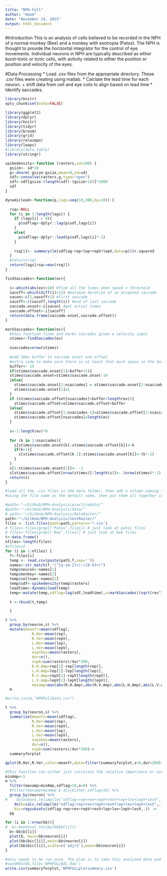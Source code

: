 ```yaml
---
title: "NPH-Full"
author: "Adam"
date: "November 24, 2015"
output: html_document
---
```

#Introduction
This is an analysis of cells believed to be recorded in the NPH of a normal monkey (Bee) and a monkey with exotropia (Patos). The NPH is thought to provide the horizontal integrator for the control of eye movements. Individual neurons in NPH are typically described as either burst-tonic or tonic cells, with activity related to either the position or position and velocity of the eyes. 

#Data Processing
* Load .csv files from the appropriate directory. These .csv files were creating using matlab.
* Calclate the lead time for each neuron.
+ shift data from cell and eye coils to align based on lead time
* Identify saccades.


```r
library(knitr)
opts_chunk$set(echo=FALSE)
```

```r

library(ggplot2)
library(dplyr)
library(knitr)
library(tidyr)
library(broom)
library(grid)
library(relaimpo)
library(leaps)
#library(data.table)
library(stringr)
```

```r

spikedensity<-function (rasters,sd=100) {
  gsize<- sd*10
  g<-dnorm(-gsize:gsize,mean=0,sd=sd)
  sdf<-convolve(rasters,g,type="open")
  sdf<-sdf[gsize:(length(sdf)-(gsize+1))]*1000
  sdf
}

dynamiclead<-function(p,lags=seq(10,300,by=10)) {
  
  rsq<-NULL
  for (i in 1:length(lags)) {
    if (lags[i] > 0){
      p$sdflag<-dplyr::lag(p$sdf,lags[i])
    }
    else{
      p$sdflag<-dplyr::lead(p$sdf,lags[i]*-1)
    }
    
    rsq[i]<- summary(lm(sdflag~rep+lep+repV+lepV,data=p))$r.squared
  }
  #return(rsq)
  return(lags[rsq==max(rsq)])
}

findSaccades<-function(ev){
  
  i<-which(abs(ev)>10) #find all the times when speed > threshold
  sacoff<-which(diff(i)>15) #minimum duration of an accepted saccade
  sacon<-c(1,sacoff+1) #first saccade
  sacoff<-c(sacoff,length(i)) #end of last saccade
  saccade.onset<-i[sacon] #get actual times
  saccade.offset<-i[sacoff] 
  return(data.frame(saccade.onset,saccade.offset))
}

markSaccades<-function(ev){
  #this function finds and marks saccades given a velocity input
  stimes<-findSaccades(ev)
  
  nsaccades=nrow(stimes)
  
  #add 10ms buffer to saccade onset and offset
  #extra code to make sure there is at least that much space in the data
  buffer<- 15
  if(stimes$saccade.onset[1]>buffer+1){
  stimes$saccade.onset=stimes$saccade.onset-10
  }else{
    stimes$saccade.onset[2:nsaccades] = stimes$saccade.onset[2:nsaccades]-10
    stimes$saccade.onset[1]=1
  }
  if (stimes$saccade.offset[nsaccades]+buffer<length(ev)){
    stimes$saccade.offset=stimes$saccade.offset+buffer
  }else{
    stimes$saccade.offset[1:nsaccades-1]=stimes$saccade.offset[1:nsaccades-1]+buffer
    stimes$saccade.offset[nsaccades]=length(ev)
  }
    
  s<-1:length(ev)*0
  
  for (k in 1:nsaccades){
    s[stimes$saccade.onset[k]:stimes$saccade.offset[k]]<-k
    if(k>1){
      s[stimes$saccade.offset[k-1]:stimes$saccade.onset[k]]<-(k*-1)
    }
  }
  s[1:stimes$saccade.onset[1]]<- -1
  s[stimes$saccade.offset[nrow(stimes)]:length(s)]<- (nrow(stimes)*-1)
  return(s)
}
```

```r
#load all the .csv files in the data folder, then add a column naming the neuron, 
#using the file name as the default name, then put them all together in one long data frame

#path<-"~/GitHub/NPH-Analysis/practicedata/"
#path<-"~/GitHub/NPH-Analysis/data/"
# path<-"~/GitHub/NPH-Analysis/DataRaster/"
path<-"~/GitHub/NPH-Analysis/testRaster/"
files <- list.files(path=path,pattern='*.csv')
# files<-files[grepl('Patos',files)] # just look at patos files
# files<-files[grepl('Bee',files)] # just look at bee files
t<-data.frame()
nfiles<-length(files)
#nfiles=2
for (i in 1:nfiles) {
  f<-files[i]
  temp <- read.csv(paste(path,f,sep=''))
  names<-str_match(f,"(^[a-zA-Z]+)-([0-9]+)")
  temp$neuron<-names[1]
  temp$monkey<-names[2]
  temp$cellnum<-names[3]
  temp$sdf<-spikedensity(temp$rasters)
  leadtime<-dynamiclead(temp)
  temp<-mutate(temp,sdflag=lag(sdf,leadtime),s=markSaccades((sqrt(rev^2)+sqrt(revV^2))/2),time=row_number())
  
  t <-rbind(t,temp)

  }
```

```r

t %>%
  group_by(neuron,s) %>%
  mutate(meanfr=mean(sdflag),
            R.Hor=mean(rep),
            R.Ver=mean(repV),
            L.Hor=mean(lep),
            L.Ver=mean(lepV),
            nspikes=mean(rasters),
            dur=n(),
            nspk=sum(rasters)/dur*100,
            R.H.Amp=rep[1]-rep[length(rep)],
            L.H.Amp=lep[1]-lep[length(lep)],
            R.V.Amp=repV[1]-repV[length(repV)],
            L.V.Amp=lepV[1]-lepV[length(lepV)],
            maxamp=max(abs(R.H.Amp),abs(R.V.Amp),abs(L.H.Amp),abs(L.V.Amp)))->
  m

#write.csv(m,"NPHFullData.csv")

t %>%
  group_by(neuron,s) %>%
  summarize(meanfr=mean(sdflag),
            R.Hor=mean(rep),
            R.Ver=mean(repV),
            L.Hor=mean(lep),
            L.Ver=mean(lepV),
            nspikes=mean(rasters),
            dur=n(),
            nspk=sum(rasters)/dur*100)->
  summaryforplot

```

```r
qplot(R.Hor,R.Ver,color=meanfr,data=filter(summaryforplot,s<0,dur>200))+facet_wrap(~neuron,ncol=2)+geom_point(size=4)
```


```r
#This function can either just calculate the relative importance or use bootstrapping to find a confidence interval for the relative importance. Bootstrapping obviously takes a long time. Also, it can either fit the model to all of the saccades, or just the disjunctive ones. 
minAmp<-5
m %>%
  filter(maxamp>minAmp,sdflag>10,s>0) %>%
  #filter(maxamp>minAmp & disjEither,sdflag>10) %>%
  group_by(neuron) %>%
#    do(b=boot.relimp(lm("sdflag~rep+rev+repV+revV+lep+lev+lepV+levV",.),b=1999),
    do(b=calc.relimp(lm("sdflag~rep+rev+repV+revV+lep+lev+lepV+levV",.)),
    bic=regsubsets(sdflag~rep+rev+repV+revV+lep+lev+lepV+levV,.)) ->
  bb

for (i in 1:nrow(bb)){
#  b<-booteval.relimp(bb$b[[i]])
  b<-bb$b[[i]]
  plot(b, main=bb$neuron[i])
  plot(bb$bic[[i]],main=bb$neuron[i])
  plot(bb$bic[[i]],scale=c('adjr2'),main=bb$neuron[i])
}
```

```r
#only needs to be run once. The plan is to take this analyzed data and use it to make a shiny app load quickly
#saveRDS(bb,file='NPHFULLBIC.Rda')
write.csv(summaryforplot,'NPHFULLplotsummary.csv')

```

